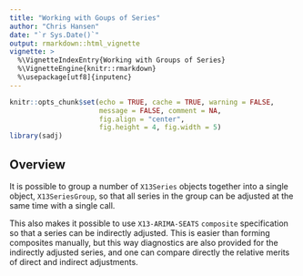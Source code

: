 ```yaml
---
title: "Working with Goups of Series"
author: "Chris Hansen"
date: "`r Sys.Date()`"
output: rmarkdown::html_vignette
vignette: >
  %\VignetteIndexEntry{Working with Groups of Series}
  %\VignetteEngine{knitr::rmarkdown}
  %\usepackage[utf8]{inputenc}
---
```


<style type="text/css">
  .section.level1 h1 {
    font-size: 25px;
    line-height: 30px;
    margin-top: 20px;
    border-bottom: 6px solid #f7f7f7;
  }

.figure img{
  max-width: 80%;
}

.plotly.html-widget{
  width: 700px !important;
  padding-bottom: 10px;
}
</style>
  
```r
knitr::opts_chunk$set(echo = TRUE, cache = TRUE, warning = FALSE,
                      message = FALSE, comment = NA, 
                      fig.align = "center", 
                      fig.height = 4, fig.width = 5)
library(sadj)
```

## Overview

It is possible to group a number of `X13Series` objects together into a single
object, `X13SeriesGroup`, so that all series in the group can be adjusted at
the same time with a single call. 

This also makes it possible to use `X13-ARIMA-SEATS` `composite` specification
so that a series can be indirectly adjusted.  This is easier than forming
composites manually, but this way diagnostics are also provided for the
indirectly adjusted series, and one can compare directly the relative merits of
direct and indirect adjustments.








